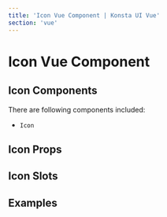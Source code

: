 ```yaml
---
title: 'Icon Vue Component | Konsta UI Vue'
section: 'vue'
---
```



# Icon Vue Component

## Icon Components

There are following components included:

- `Icon`

## Icon Props

<IconProps />

## Icon Slots

<IconSlots />

## Examples

<BadgeExample />
